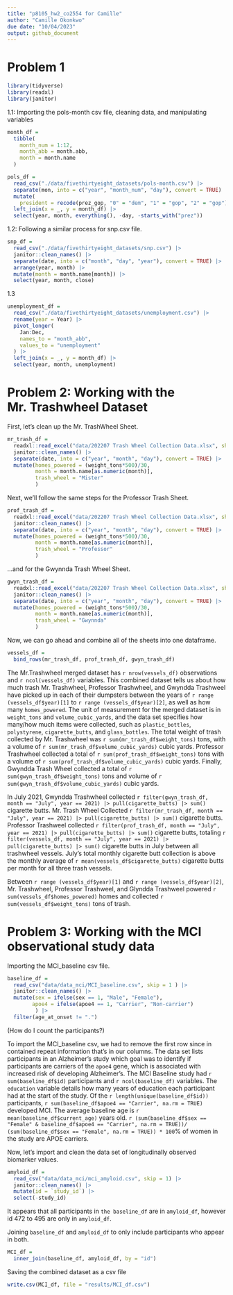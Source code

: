 ```yaml
---
title: "p8105_hw2_co2554 for Camille"
author: "Camille Okonkwo"
due date: "10/04/2023"
output: github_document
---
```


# Problem 1

```r
library(tidyverse)
library(readxl)
library(janitor)
```

1.1: Importing the pols-month csv file, cleaning data, and manipulating variables

```r
month_df = 
  tibble(
    month_num = 1:12,
    month_abb = month.abb,
    month = month.name
  )

pols_df = 
  read_csv("./data/fivethirtyeight_datasets/pols-month.csv") |>
  separate(mon, into = c("year", "month_num", "day"), convert = TRUE) |>
  mutate(
    president = recode(prez_gop, "0" = "dem", "1" = "gop", "2" = "gop")) |>
  left_join(x = _, y = month_df) |> 
  select(year, month, everything(), -day, -starts_with("prez")) 
```

1.2: Following a similar process for snp.csv file.

```r
snp_df =
  read_csv("./data/fivethirtyeight_datasets/snp.csv") |>
  janitor::clean_names() |>
  separate(date, into = c("month", "day", "year"), convert = TRUE) |>
  arrange(year, month) |>
  mutate(month = month.name[month]) |>
  select(year, month, close) 
```

1.3
```r
unemployment_df = 
  read_csv("./data/fivethirtyeight_datasets/unemployment.csv") |>
  rename(year = Year) |>
  pivot_longer(
    Jan:Dec, 
    names_to = "month_abb",
    values_to = "unemployment"
  ) |> 
  left_join(x = _, y = month_df) |> 
  select(year, month, unemployment)
```



# Problem 2: Working with the Mr. Trashwheel Dataset

First, let's clean up the Mr. TrashWheel Sheet. 

```r
mr_trash_df =
  readxl::read_excel("data/202207 Trash Wheel Collection Data.xlsx", sheet = "Mr. Trash Wheel", range = "A2:N549") |>
  janitor::clean_names() |>
  separate(date, into = c("year", "month", "day"), convert = TRUE) |>
  mutate(homes_powered = (weight_tons*500)/30, 
         month = month.name[as.numeric(month)],
         trash_wheel = "Mister"
         )
```

Next, we'll follow the same steps for the Professor Trash Sheet. 

```r
prof_trash_df =
  readxl::read_excel("data/202207 Trash Wheel Collection Data.xlsx", sheet = "Professor Trash Wheel", range = "A2:M96") |>
  janitor::clean_names() |>
  separate(date, into = c("year", "month", "day"), convert = TRUE) |>
  mutate(homes_powered = (weight_tons*500)/30,
         month = month.name[as.numeric(month)],
         trash_wheel = "Professor"
         )
```

...and for the Gwynnda Trash Wheel Sheet. 

```r
gwyn_trash_df =
  readxl::read_excel("data/202207 Trash Wheel Collection Data.xlsx", sheet = "Gwynnda Trash Wheel", range = "A2:J108") |>
  janitor::clean_names() |>
  separate(date, into = c("year", "month", "day"), convert = TRUE) |>
  mutate(homes_powered = (weight_tons*500)/30, 
         month = month.name[as.numeric(month)],
         trash_wheel = "Gwynnda"
         )
```

Now, we can go ahead and combine all of the sheets into one dataframe. 

```r
vessels_df =
  bind_rows(mr_trash_df, prof_trash_df, gwyn_trash_df) 
```


The Mr.Trashwheel merged dataset has `r nrow(vessels_df)` observations and `r ncol(vessels_df)` variables. This combined dataset tells us about how much trash Mr. Trashwheel, Professor Trashwheel, and Gwyndda Trashweel have picked up in each of their dumpsters between the years of `r range (vessels_df$year)[1]` to `r range (vessels_df$year)[2]`, as well as how many `homes_powered`. The unit of measurement for the merged dataset is in `weight_tons` and `volume_cubic_yards`, and the data set specifies how many/how much items were collected, such as `plastic_bottles`, `polystyrene`, `cigarette_butts`, and `glass_bottles`. The total weight of trash collected by Mr. Trashwheel was `r sum(mr_trash_df$weight_tons)` tons, with a volume of `r sum(mr_trash_df$volume_cubic_yards)` cubic yards. Professor Trashwheel collected a total of `r sum(prof_trash_df$weight_tons)` tons with a volume of `r sum(prof_trash_df$volume_cubic_yards)` cubic yards. Finally, Gwyndda Trash Wheel collected a total of `r sum(gwyn_trash_df$weight_tons)` tons and volume of `r sum(gwyn_trash_df$volume_cubic_yards)` cubic yards. 

In July 2021, Gwyndda Trashwheel collected `r filter(gwyn_trash_df, month == "July", year == 2021) |> pull(cigarette_butts) |> sum()` cigarette butts. Mr. Trash Wheel Collected `r filter(mr_trash_df, month == "July", year == 2021) |> pull(cigarette_butts) |> sum()` cigarette butts. Professor Trashweel collected `r filter(prof_trash_df, month == "July", year == 2021) |> pull(cigarette_butts) |> sum()` cigarette butts, totaling `r filter(vessels_df, month == "July", year == 2021) |> pull(cigarette_butts) |> sum()` cigarette butts in July between all trashwheel vessels. July's total monthly cigarette butt collection is above the monthly average of  `r mean(vessels_df$cigarette_butts)` cigarette butts per month for all three trash vessels.

Between `r range (vessels_df$year)[1]` and `r range (vessels_df$year)[2]`, Mr. Trashwheel, Professor Trashweel, and Glyndda Trashweel powered `r sum(vessels_df$homes_powered)` homes and collected `r sum(vessels_df$weight_tons)` tons of trash.



# Problem 3: Working with the MCI observational study data

Importing the MCI_baseline csv file. 
```r
baseline_df =
  read_csv("data/data_mci/MCI_baseline.csv", skip = 1 ) |>
  janitor::clean_names() |>
  mutate(sex = ifelse(sex == 1, "Male", "Female"),
        apoe4 = ifelse(apoe4 == 1, "Carrier", "Non-carrier") 
         ) |>
  filter(age_at_onset != ".")
```

(How do I count the participants?)

To import the MCI_baseline csv, we had to remove the first row since in contained repeat information that's in our columns. The data set lists participants in an Alzheimer's study which goal was to identify if participants are carriers of the `apoe4` gene, which is associated with increased risk of developing Alzheimer's. The MCI Baseline study had `r sum(baseline_df$id)` participants and `r ncol(baseline_df)` variables. The `education` variable details how many years of education each participant had at the start of the study. Of the `r length(unique(baseline_df$id))` participants, `r sum(baseline_df$apoe4 == "Carrier", na.rm = TRUE)` developed MCI. The average baseline age is `r mean(baseline_df$current_age)` years old. `r (sum(baseline_df$sex == "Female" & baseline_df$apoe4 == "Carrier", na.rm = TRUE))/ (sum(baseline_df$sex == "Female", na.rm = TRUE)) * 100`% of women in the study are APOE carriers.


Now, let's import and clean the data set of longitudinally observed biomarker values.

```r
amyloid_df =
  read_csv("data/data_mci/mci_amyloid.csv", skip = 1) |>
  janitor::clean_names() |>
  mutate(id = `study_id`) |>
  select(-study_id)

```

It appears that all participants in `the baseline_df` are in `amyloid_df`, however id 472 to 495 are only in `amyloid_df`. 


Joining `baseline_df` and `amyloid_df` to only include participants who appear in both.

```r
MCI_df =
  inner_join(baseline_df, amyloid_df, by = "id")
```

Saving the combined dataset as a csv file

```r
write.csv(MCI_df, file = "results/MCI_df.csv")
```

